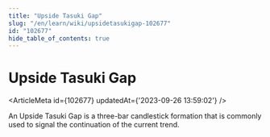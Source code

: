 ```yaml
---
title: "Upside Tasuki Gap"
slug: "/en/learn/wiki/upsidetasukigap-102677"
id: "102677"
hide_table_of_contents: true
---
```



# Upside Tasuki Gap

<ArticleMeta id={102677} updatedAt={'2023-09-26 13:59:02'} />
<div className='border-solid border-b border-t-0 my-4 border-[var(--ifm-color-gray-300)]' />

An Upside Tasuki Gap is a three-bar candlestick formation that is commonly used to signal the continuation of the current trend.
